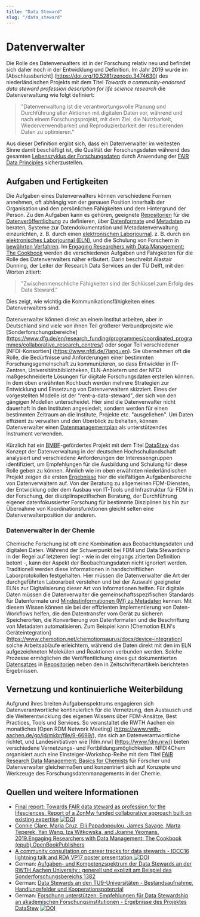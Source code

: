 ```yaml
---
title: "Data Steward"
slug: "/data_steward"
---
```


# Datenverwalter

Die Rolle des Datenverwalters ist in der Forschung relativ neu und befindet sich daher noch in der Entwicklung und Definition. Im Jahr 2019 wurde im [Abschlussbericht] (https://doi.org/10.5281/zenodo.3474630) des niederländischen Projekts mit dem Titel *Towards a community-endorsed data steward profession description for life science research* die Datenverwaltung wie folgt definiert:

> "Datenverwaltung ist die verantwortungsvolle Planung und Durchführung aller Aktionen mit digitalen Daten vor, während und nach einem Forschungsprojekt, mit dem Ziel, die Nutzbarkeit, Wiederverwendbarkeit und Reproduzierbarkeit der resultierenden Daten zu optimieren."

Aus dieser Definition ergibt sich, dass ein Datenverwalter im weitesten Sinne damit beschäftigt ist, die Qualität der Forschungsdaten während des gesamten [Lebenszyklus der Forschungsdaten](/docs/data_life_cycle) durch Anwendung der [FAIR Data Principles](/docs/fair) sicherzustellen.


## Aufgaben und Fertigkeiten

Die Aufgaben eines Datenverwalters können verschiedene Formen annehmen, oft abhängig von der genauen Position innerhalb der Organisation und den persönlichen Fähigkeiten und dem Hintergrund der Person. Zu den Aufgaben kann es gehören, geeignete [Repositorien](/docs/repositories) für die [Datenveröffentlichung](/docs/data_publication) zu definieren, über [Datenformate](/docs/format_standards) und [Metadaten](/docs/metadata) zu beraten, Systeme zur Datendokumentation und Metadatenverwaltung einzurichten, z. B. durch einen [elektronischen Laborjournal](/docs/data_publication). z. B. durch ein [elektronisches Laborjournal (ELN)](/docs/eln), und die Schulung von Forschern in [bewährten Verfahren](/docs/best_practice). Im [Engaging Researchers with Data Management: The Cookbook](https://www.openbookpublishers.com/product/1080) werden die verschiedenen Aufgaben und Fähigkeiten für die Rolle des Datenverwalters näher erläutert. Darin beschreibt Alastair Dunning, der Leiter der
Research Data Services an der TU Delft, mit den Worten zitiert:

> "Zwischenmenschliche Fähigkeiten sind der Schlüssel zum Erfolg des Data Steward."

Dies zeigt, wie wichtig die Kommunikationsfähigkeiten eines Datenverwalters sind. 

Datenverwalter können direkt an einem Institut arbeiten, aber in Deutschland sind viele von ihnen Teil größerer Verbundprojekte wie [Sonderforschungsbereiche] (https://www.dfg.de/en/research_funding/programmes/coordinated_programmes/collaborative_research_centres/) oder sogar Teil verschiedener [NFDI-Konsortien] (https://www.nfdi.de/?lang=en). Sie übernehmen oft die Rolle, die Bedürfnisse und Anforderungen einer bestimmten Forschungsgemeinschaft zu kommunizieren, so dass Entwickler in IT-Zentren, Universitätsbibliotheken, ELN-Anbietern und der NFDI maßgeschneiderte Lösungen für digitale Forschungsdaten erstellen können. In dem oben erwähnten Kochbuch werden mehrere Strategien zur Entwicklung und Einsetzung von Datenverwaltern skizziert. Eines der vorgestellten Modelle ist der "rent-a-data-steward", der sich von den gängigen Modellen unterscheidet. Hier sind die Datenverwalter nicht dauerhaft in den Instituten angesiedelt, sondern werden für einen bestimmten Zeitraum an die Institute, Projekte etc. "ausgeliehen".
Um Daten effizient zu verwalten und den Überblick zu behalten, können Datenverwalter einen [Datenmanagementplan](/docs/dmp) als unterstützendes Instrument verwenden.

Kürzlich hat ein [BMBF](https://www.bmbf.de/bmbf/de/home/home_node.html)-gefördertes Projekt mit dem Titel [DataStew](https://www.ub.uni-koeln.de/forschen_publizieren/forschen/forschungsdaten_managen/datastew/index_ger.html) das Konzept der Datenverwaltung in der deutschen Hochschullandschaft analysiert und verschiedene Anforderungen der Interessengruppen identifiziert, um Empfehlungen für die Ausbildung und Schulung für diese Rolle geben zu können. Ähnlich wie im oben erwähnten niederländischen Projekt zeigen die ersten [Ergebnisse](https://doi.org/10.5281/zenodo.7327371) hier die vielfältigen Aufgabenbereiche von Datenverwaltern auf. Von der Beratung zu allgemeinen FDM-Diensten, der Entwicklung oder dem Ausbau von IT-Tools und Infrastruktur für FDM in der Forschung, der disziplinspezifischen Beratung, der Durchführung eigener datenfokussierter Forschung für bestimmte Disziplinen bis hin zur Übernahme von Koordinationsfunktionen gleicht selten eine Datenverwalterposition der anderen.

### Datenverwalter in der Chemie

Chemische Forschung ist oft eine Kombination aus Beobachtungsdaten und digitalen Daten. Während der Schwerpunkt bei FDM und Data Stewardship in der Regel auf letzteren liegt - wie in der eingangs zitierten Definition betont -, kann der Aspekt der Beobachtungsdaten nicht ignoriert werden. Traditionell werden diese Informationen in handschriftlichen Laborprotokollen festgehalten. Hier müssen die Datenverwalter die Art der durchgeführten Laborarbeit verstehen und bei der Auswahl geeigneter ELNs zur Digitalisierung dieser Art von Informationen helfen. Für digitale Daten müssen die Datenverwalter die gemeinschaftsspezifischen Standards für Datenformate und [Mindestinformationen (MI) zu Metadaten](/docs/metadata) kennen. Mit diesem Wissen können sie bei der effizienten Implementierung von Daten-Workflows helfen, die den Datentransfer vom Gerät zu sicheren Speicherorten, die Konvertierung von Datenformaten und die Beschriftung von Metadaten automatisieren. Zum Beispiel kann [Chemotion ELN's Geräteintegration] (https://www.chemotion.net/chemotionsaurus/docs/device-integration) solche Arbeitsabläufe erleichtern, während die Daten direkt mit den im ELN aufgezeichneten Molekülen und Reaktionen verbunden werden. Solche Prozesse ermöglichen die Veröffentlichung eines gut dokumentierten [Datensatzes](/docs/data_publication) in [Repositorien](/docs/repositories) neben den in Zeitschriftenartikeln berichteten Ergebnissen.

## Vernetzung und kontinuierliche Weiterbildung

Aufgrund ihres breiten Aufgabenspektrums engagieren sich Datenverantwortliche kontinuierlich für die Vernetzung, den Austausch und die Weiterentwicklung des eigenen Wissens über FDM-Ansätze, Best Practices, Tools und Services. So veranstaltet die RWTH Aachen ein monatliches [Open RDM Network Meeting] (https://www.rwth-aachen.de/go/id/mkbr/file/9-6699/), das sich an Datenverantwortliche richtet, und Landesinitiativen wie [fdm.nrw] (https://www.fdm.nrw/) bieten verschiedene Vernetzungs- und Fortbildungsmöglichkeiten. NFDI4Chem organisiert auch eine Einsteiger-Workshop-Reihe mit dem Titel [FAIR Research Data Management: Basics for Chemists](https://www.nfdi4chem.de/index.php/event/workshop-fair-research-data-management-basics-for-chemists/) für Forscher und Datenverwalter gleichermaßen und konzentriert sich auf Konzepte und Werkzeuge des Forschungsdatenmanagements in der Chemie.

## Quellen und weitere Informationen

- [Final report: Towards FAIR data steward as profession for the lifesciences. Report of a ZonMw funded collaborative approach built on existing expertise](https://doi.org/10.5281/zenodo.3474630) [![DOI](https://zenodo.org/badge/DOI/10.5281/zenodo.3474630.svg)](https://doi.org/10.5281/zenodo.3474630)
- [Connie Clare, Maria Cruz, Elli Papadopoulou, James Savage, Marta Teperek, Yan Wang, Iza Witkowska, and Joanne Yeomans. 2019.Engaging Researchers with Data Management: The Cookbook (epub).OpenBookPublishers](https://doi.org/10.11647/OBP.0185)
- [A community consultation on career tracks for data stewards - IDCC16 lightning talk and RDA VP17 poster presentation ![DOI](https://zenodo.org/badge/DOI/10.5281/zenodo.4707028.svg)](https://doi.org/10.5281/zenodo.4707028)
- German: [Aufgaben- und Kompetenzspektrum der Data Stewards an der RWTH Aachen University : generell und explizit am Beispiel des Sonderforschungsbereichs 1382](https://doi.org/10.17192/bfdm.2021.3.8352)
- German: [Data Stewards an den TU9-Universitäten - Bestandsaufnahme, Handlungsfelder und Kooperationspotenzial](https://doi.org/10.17192/bfdm.2022.1.8364)
- German: [Forschung unterstützen: Empfehlungen für Data Stewardship an akademischen Forschungsinstitutionen - Ergebnisse des Projektes DataStew](https://doi.org/10.5281/zenodo.7327371) [![DOI](https://zenodo.org/badge/DOI/10.5281/zenodo.7327371.svg)](https://doi.org/10.5281/zenodo.7327371)
 
